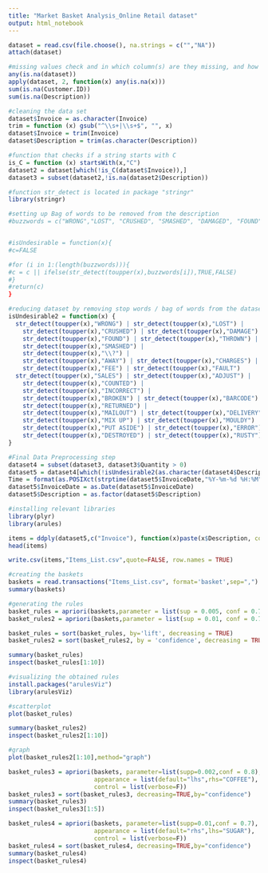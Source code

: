 ---
title: "Market Basket Analysis_Online Retail dataset"
output: html_notebook
---

```{r}
dataset = read.csv(file.choose(), na.strings = c("","NA"))
attach(dataset)
```

```{r}
#missing values check and in which column(s) are they missing, and how many of them are missing
any(is.na(dataset))
apply(dataset, 2, function(x) any(is.na(x)))
sum(is.na(Customer.ID))
sum(is.na(Description))
```

```{r}
#cleaning the data set
dataset$Invoice = as.character(Invoice)
trim = function (x) gsub("^\\s+|\\s+$", "", x)
dataset$Invoice = trim(Invoice)
dataset$Description = trim(as.character(Description))
```

```{r}
#function that checks if a string starts with C
is_C = function (x) startsWith(x,"C")
dataset2 = dataset[which(!is_C(dataset$Invoice)),]
dataset3 = subset(dataset2,!is.na(dataset2$Description))
```

```{r}
#function str_detect is located in package "stringr"
library(stringr)
```

```{r}
#setting up Bag of words to be removed from the description
#buzzwords = c("WRONG","LOST", "CRUSHED", "SMASHED", "DAMAGED", "FOUND", "THROWN", "MISSING","AWAY", "\\?", "CHECK", "POSTAGE", "MANUAL", "CHARGES", "AMAZON", "FEE","FAULT", "SALES", "ADJUST", "COUNTED", "LABEL", "INCORRECT", "SOLD", "BROKEN","BARCODE", "CRACKED", "RETURNED", "MAILOUT", "DELIVERY", "MIX UP", "MOULDY","PUT ASIDE", "ERROR", "DESTROYED", "RUSTY")


#isUndesirable = function(x){
#c=FALSE

#for (i in 1:(length(buzzwords))){
#c = c || ifelse(str_detect(toupper(x),buzzwords[i]),TRUE,FALSE)
#}
#return(c)
}
```

```{r}
#reducing dataset by removing stop words / bag of words from the dataset using function
isUndesirable2 = function(x) {
  str_detect(toupper(x),"WRONG") | str_detect(toupper(x),"LOST") |
    str_detect(toupper(x),"CRUSHED") | str_detect(toupper(x),"DAMAGE") |
    str_detect(toupper(x),"FOUND") | str_detect(toupper(x),"THROWN") |
    str_detect(toupper(x),"SMASHED") |
    str_detect(toupper(x),"\\?") |
    str_detect(toupper(x),"AWAY") | str_detect(toupper(x),"CHARGES") |
    str_detect(toupper(x),"FEE") | str_detect(toupper(x),"FAULT")
  str_detect(toupper(x),"SALES") | str_detect(toupper(x),"ADJUST") |
    str_detect(toupper(x),"COUNTED") |
    str_detect(toupper(x),"INCORRECT") |
    str_detect(toupper(x),"BROKEN") | str_detect(toupper(x),"BARCODE") |
    str_detect(toupper(x),"RETURNED") |
    str_detect(toupper(x),"MAILOUT") | str_detect(toupper(x),"DELIVERY") |
    str_detect(toupper(x),"MIX UP") | str_detect(toupper(x),"MOULDY") |
    str_detect(toupper(x),"PUT ASIDE") | str_detect(toupper(x),"ERROR") |
    str_detect(toupper(x),"DESTROYED") | str_detect(toupper(x),"RUSTY")
}
```

```{r}
#Final Data Preprocessing step
dataset4 = subset(dataset3, dataset3$Quantity > 0)
dataset5 = dataset4[which(!isUndesirable2(as.character(dataset4$Description))),]
Time = format(as.POSIXct(strptime(dataset5$InvoiceDate,"%Y-%m-%d %H:%M",tz="")) ,format = "%H:%M:%S")
dataset5$InvoiceDate = as.Date(dataset5$InvoiceDate)
dataset5$Description = as.factor(dataset5$Description)
```

```{r}
#installing relevant libraries
library(plyr)
library(arules)
```

```{r}
items = ddply(dataset5,c("Invoice"), function(x)paste(x$Description, collapse = ","))
head(items)

write.csv(items,"Items_List.csv",quote=FALSE, row.names = TRUE)
```

```{r}
#creating the baskets
baskets = read.transactions("Items_List.csv", format='basket',sep=",")
summary(baskets)
```

```{r}
#generating the rules
basket_rules = apriori(baskets,parameter = list(sup = 0.005, conf = 0.75))
basket_rules2 = apriori(baskets,parameter = list(sup = 0.01, conf = 0.7,maxlen=3))

basket_rules = sort(basket_rules, by='lift', decreasing = TRUE)
basket_rules2 = sort(basket_rules2, by = 'confidence', decreasing = TRUE)

summary(basket_rules)
inspect(basket_rules[1:10])
```

```{r}
#visualizing the obtained rules
install.packages("arulesViz")
library(arulesViz)
```

```{r}
#scatterplot
plot(basket_rules)

summary(basket_rules2)
inspect(basket_rules2[1:10])
```

```{r}
#graph
plot(basket_rules2[1:10],method="graph")
```

```{r}
basket_rules3 = apriori(baskets, parameter=list(supp=0.002,conf = 0.8),
                        appearance = list(default="lhs",rhs="COFFEE"),
                        control = list(verbose=F))
basket_rules3 = sort(basket_rules3, decreasing=TRUE,by="confidence")
summary(basket_rules3)
inspect(basket_rules3[1:5])
```

```{r}
basket_rules4 = apriori(baskets, parameter=list(supp=0.01,conf = 0.7),
                        appearance = list(default="rhs",lhs="SUGAR"),
                        control = list(verbose=F))
basket_rules4 = sort(basket_rules4, decreasing=TRUE,by="confidence")
summary(basket_rules4)
inspect(basket_rules4)
```